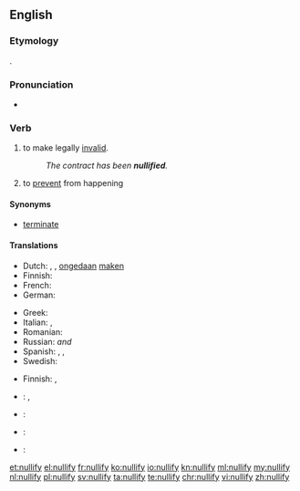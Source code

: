 ==English==

===Etymology===
{{suffix|null|ify}}.

===Pronunciation===
* {{audio|en-us-nullify.ogg|Audio (US)}}

===Verb===
{{en-verb|nullifies|nullifying|nullified}}

# {{context|transitive|legal|lang=en}} to make legally [[invalid]].
#: ''The contract has been '''nullified'''.''
# to [[prevent]] from happening

====Synonyms====
* {{sense|to make legally invalid}} [[terminate]]

====Translations====
{{trans-top|to make legally invalid}}
* Dutch: {{t+|nl|annuleren}}, {{t+|nl|vernietigen}}, [[ongedaan]] [[maken]]
* Finnish: {{t+|fi|mitätöidä}}
* French: {{t+|fr|annuler}}
* German: {{t+|de|annullieren}}
{{trans-mid}}
* Greek: {{t+|el|ακυρώνω}}
* Italian: {{t+|it|annullare}}, {{t+|it|cassare}}
* Romanian: {{t+|ro|anula|alt=a anula}}
* Russian: {{t+|ru|аннули́ровать|tr=annulírovat’}} {{impf}} ''and'' {{pf.}}
* Spanish: {{t+|es|derogar}}, {{t+|es|abrogar}}, {{t+|es|casar}}
* Swedish: {{t|sv|omintetgöra}}
{{trans-bottom}}

{{trans-top|to prevent from happening}}
* Finnish: {{t+|fi|estää}}, {{t+|fi|ehkäistä}}
{{trans-mid}}
{{trans-bottom}}

{{checktrans-top}}
* {{ttbc|cmn}}: {{t|cmn|使無效}}, {{t|cmn|使无效}}
* {{ttbc|it}}: {{t+|it|annullare}}
{{trans-mid}}
* {{ttbc|pt}}: {{t+|pt|anular}}
* {{ttbc|es}}: {{t+|es|anular}}
{{trans-bottom}}

[[et:nullify]]
[[el:nullify]]
[[fr:nullify]]
[[ko:nullify]]
[[io:nullify]]
[[kn:nullify]]
[[ml:nullify]]
[[my:nullify]]
[[nl:nullify]]
[[pl:nullify]]
[[sv:nullify]]
[[ta:nullify]]
[[te:nullify]]
[[chr:nullify]]
[[vi:nullify]]
[[zh:nullify]]
